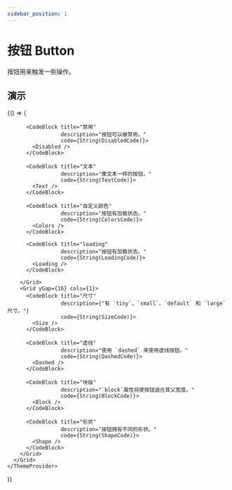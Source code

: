 ```yaml
---
sidebar_position: 1
---
```



# 按钮 Button

按钮用来触发一些操作。

## 演示
<BrowserOnly>
  {() => (
    <ThemeProvider>
      <Grid xGap={16} cols={2} style={{
        alignItems: 'flex-start'
      }}>
        <Grid yGap={16} cols={1}>
          <CodeBlock title="基础"
                     description={"按钮的 type 分别为 `default`、`tertiary`、`primary`、`info`、`success`、`warning` 和 `error`。"}
                     code={String(BasicCode)}>
            <Basic />
          </CodeBlock>

          <CodeBlock title="禁用"
                     description="按钮可以被禁用。"
                     code={String(DisabledCode)}>
            <Disabled />
          </CodeBlock>

          <CodeBlock title="文本"
                     description="像文本一样的按钮。"
                     code={String(TextCode)}>
            <Text />
          </CodeBlock>

          <CodeBlock title="自定义颜色"
                     description="按钮有加载状态。"
                     code={String(ColorsCode)}>
            <Colors />
          </CodeBlock>

          <CodeBlock title="loading"
                     description="按钮有加载状态。"
                     code={String(LoadingCode)}>
            <Loading />
          </CodeBlock>

        </Grid>
        <Grid yGap={16} cols={1}>
          <CodeBlock title="尺寸"
                     description={"有 `tiny`、`small`、`default` 和 `large` 尺寸。"}
                     code={String(SizeCode)}>
            <Size />
          </CodeBlock>

          <CodeBlock title="虚线"
                     description="使用 `dashed` 来使用虚线按钮。"
                     code={String(DashedCode)}>
            <Dashed />
          </CodeBlock>

          <CodeBlock title="块级"
                     description="`block`属性将使按钮适合其父宽度。"
                     code={String(BlockCode)}>
            <Block />
          </CodeBlock>

          <CodeBlock title="形状"
                     description="按钮拥有不同的形状。"
                     code={String(ShapeCode)}>
            <Shape />
          </CodeBlock>
        </Grid>
      </Grid>
    </ThemeProvider>
  )}
</BrowserOnly>

